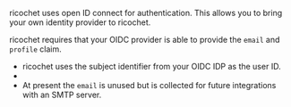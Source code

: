 ricochet uses open ID connect for authentication. This allows you to bring your own identity provider to ricochet.

ricochet requires that your OIDC provider is able to provide the `email` and `profile` claim.

- ricochet uses the subject identifier from your OIDC IDP as the user ID.
-
- At present the `email` is unused but is collected for future integrations with an SMTP server.
